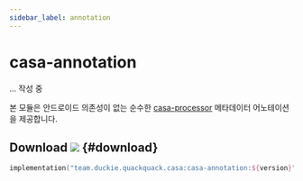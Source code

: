 ```yaml
---
sidebar_label: annotation
---
```


# casa-annotation

... 작성 중

본 모듈은 안드로이드 의존성이 없는 순수한 [casa-processor](processor.mdx) 메타데이터 어노테이션을 제공합니다.

## Download ![](https://img.shields.io/maven-central/v/team.duckie.quackquack.casa/casa-annotation?style=flat-square) {#download}

```kotlin
implementation("team.duckie.quackquack.casa:casa-annotation:${version}")
```
